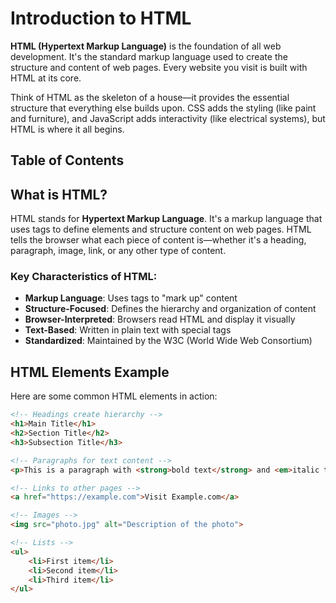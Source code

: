 
# Introduction to HTML

**HTML (Hypertext Markup Language)** is the foundation of all web development. It's the standard markup language used to create the structure and content of web pages. Every website you visit is built with HTML at its core.

Think of HTML as the skeleton of a house—it provides the essential structure that everything else builds upon. CSS adds the styling (like paint and furniture), and JavaScript adds interactivity (like electrical systems), but HTML is where it all begins.

## Table of Contents



## What is HTML?

HTML stands for **Hypertext Markup Language**. It's a markup language that uses tags to define elements and structure content on web pages. HTML tells the browser what each piece of content is—whether it's a heading, paragraph, image, link, or any other type of content.

### Key Characteristics of HTML:
- **Markup Language**: Uses tags to "mark up" content
- **Structure-Focused**: Defines the hierarchy and organization of content
- **Browser-Interpreted**: Browsers read HTML and display it visually
- **Text-Based**: Written in plain text with special tags
- **Standardized**: Maintained by the W3C (World Wide Web Consortium)


## HTML Elements Example

Here are some common HTML elements in action:

```html
<!-- Headings create hierarchy -->
<h1>Main Title</h1>
<h2>Section Title</h2>
<h3>Subsection Title</h3>

<!-- Paragraphs for text content -->
<p>This is a paragraph with <strong>bold text</strong> and <em>italic text</em>.</p>

<!-- Links to other pages -->
<a href="https://example.com">Visit Example.com</a>

<!-- Images -->
<img src="photo.jpg" alt="Description of the photo">

<!-- Lists -->
<ul>
    <li>First item</li>
    <li>Second item</li>
    <li>Third item</li>
</ul>
```

